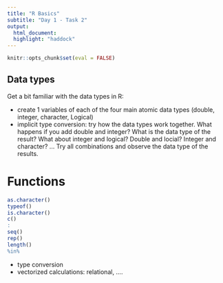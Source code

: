 ```yaml
---
title: "R Basics"
subtitle: "Day 1 - Task 2"
output:
  html_document:
  highlight: "haddock"
---
```


```r
knitr::opts_chunk$set(eval = FALSE)
```


## Data types

Get a bit familiar with the data types in R:

- create 1 variables of each of the four main atomic data types (double, integer, character, Logical)
- implicit type conversion: try how the data types work together. What happens if you add double and integer? What is the data type of the result? What about integer and logical? Double and locial? Integer and character? ... Try all combinations and observe the data type of the results.


# Functions

```r
as.character()
typeof()
is.character()
c()
:
seq()
rep()
length()
%in%
```

- type conversion
- vectorized calculations: relational, ....
